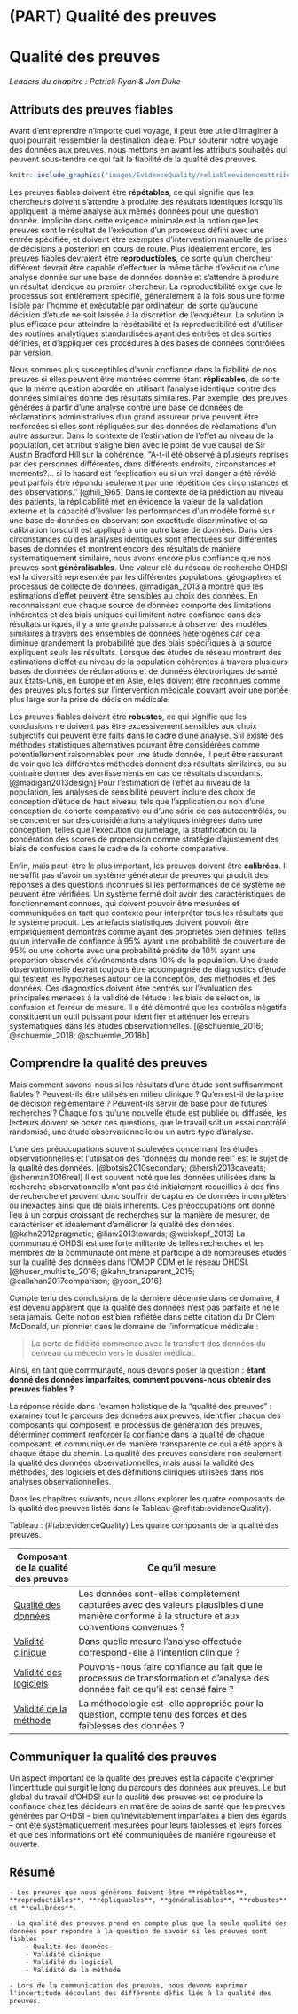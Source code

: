 # (PART) Qualité des preuves {-}

# Qualité des preuves {#EvidenceQuality}

*Leaders du chapitre : Patrick Ryan & Jon Duke*

\index{qualité des preuves}


## Attributs des preuves fiables

Avant d'entreprendre n'importe quel voyage, il peut être utile d'imaginer à quoi pourrait ressembler la destination idéale. Pour soutenir notre voyage des données aux preuves, nous mettons en avant les attributs souhaités qui peuvent sous-tendre ce qui fait la fiabilité de la qualité des preuves.


```r
knitr::include_graphics("images/EvidenceQuality/reliableevidenceattributes.png")
```

Les preuves fiables doivent être **répétables**, ce qui signifie que les chercheurs doivent s'attendre à produire des résultats identiques lorsqu'ils appliquent la même analyse aux mêmes données pour une question donnée. Implicite dans cette exigence minimale est la notion que les preuves sont le résultat de l'exécution d'un processus défini avec une entrée spécifiée, et doivent être exemptes d'intervention manuelle de prises de décisions a posteriori en cours de route. Plus idéalement encore, les preuves fiables devraient être **reproductibles**, de sorte qu'un chercheur différent devrait être capable d'effectuer la même tâche d'exécution d'une analyse donnée sur une base de données donnée et s'attendre à produire un résultat identique au premier chercheur. La reproductibilité exige que le processus soit entièrement spécifié, généralement à la fois sous une forme lisible par l'homme et exécutable par ordinateur, de sorte qu'aucune décision d'étude ne soit laissée à la discrétion de l'enquêteur. La solution la plus efficace pour atteindre la répétabilité et la reproductibilité est d'utiliser des routines analytiques standardisées ayant des entrées et des sorties définies, et d'appliquer ces procédures à des bases de données contrôlées par version.

Nous sommes plus susceptibles d'avoir confiance dans la fiabilité de nos preuves si elles peuvent être montrées comme étant **réplicables**, de sorte que la même question abordée en utilisant l'analyse identique contre des données similaires donne des résultats similaires. Par exemple, des preuves générées à partir d'une analyse contre une base de données de réclamations administratives d'un grand assureur privé peuvent être renforcées si elles sont répliquées sur des données de réclamations d'un autre assureur. Dans le contexte de l'estimation de l'effet au niveau de la population, cet attribut s'aligne bien avec le point de vue causal de Sir Austin Bradford Hill sur la cohérence, "A-t-il été observé à plusieurs reprises par des personnes différentes, dans différents endroits, circonstances et moments?... si le hasard est l'explication ou si un vrai danger a été révélé peut parfois être répondu seulement par une répétition des circonstances et des observations." [@hill_1965] Dans le contexte de la prédiction au niveau des patients, la réplicabilité met en évidence la valeur de la validation externe et la capacité d'évaluer les performances d'un modèle formé sur une base de données en observant son exactitude discriminative et sa calibration lorsqu'il est appliqué à une autre base de données. Dans des circonstances où des analyses identiques sont effectuées sur différentes bases de données et montrent encore des résultats de manière systématiquement similaire, nous avons encore plus confiance que nos preuves sont **généralisables**. Une valeur clé du réseau de recherche OHDSI est la diversité représentée par les différentes populations, géographies et processus de collecte de données. @madigan_2013 a montré que les estimations d'effet peuvent être sensibles au choix des données. En reconnaissant que chaque source de données comporte des limitations inhérentes et des biais uniques qui limitent notre confiance dans des résultats uniques, il y a une grande puissance à observer des modèles similaires à travers des ensembles de données hétérogènes car cela diminue grandement la probabilité que des biais spécifiques à la source expliquent seuls les résultats. Lorsque des études de réseau montrent des estimations d'effet au niveau de la population cohérentes à travers plusieurs bases de données de réclamations et de données électroniques de santé aux États-Unis, en Europe et en Asie, elles doivent être reconnues comme des preuves plus fortes sur l'intervention médicale pouvant avoir une portée plus large sur la prise de décision médicale.

Les preuves fiables doivent être **robustes**, ce qui signifie que les conclusions ne doivent pas être excessivement sensibles aux choix subjectifs qui peuvent être faits dans le cadre d'une analyse. S'il existe des méthodes statistiques alternatives pouvant être considérées comme potentiellement raisonnables pour une étude donnée, il peut être rassurant de voir que les différentes méthodes donnent des résultats similaires, ou au contraire donner des avertissements en cas de résultats discordants. [@madigan2013design] Pour l'estimation de l'effet au niveau de la population, les analyses de sensibilité peuvent inclure des choix de conception d'étude de haut niveau, tels que l'application ou non d'une conception de cohorte comparative ou d'une série de cas autocontrôlés, ou se concentrer sur des considérations analytiques intégrées dans une conception, telles que l'exécution du jumelage, la stratification ou la pondération des scores de propension comme stratégie d'ajustement des biais de confusion dans le cadre de la cohorte comparative.

Enfin, mais peut-être le plus important, les preuves doivent être **calibrées**. Il ne suffit pas d'avoir un système générateur de preuves qui produit des réponses à des questions inconnues si les performances de ce système ne peuvent être vérifiées. Un système fermé doit avoir des caractéristiques de fonctionnement connues, qui doivent pouvoir être mesurées et communiquées en tant que contexte pour interpréter tous les résultats que le système produit. Les artefacts statistiques doivent pouvoir être empiriquement démontrés comme ayant des propriétés bien définies, telles qu'un intervalle de confiance à 95% ayant une probabilité de couverture de 95% ou une cohorte avec une probabilité prédite de 10% ayant une proportion observée d'événements dans 10% de la population. Une étude observationnelle devrait toujours être accompagnée de diagnostics d'étude qui testent les hypothèses autour de la conception, des méthodes et des données. Ces diagnostics doivent être centrés sur l'évaluation des principales menaces à la validité de l'étude : les biais de sélection, la confusion et l'erreur de mesure. Il a été démontré que les contrôles négatifs constituent un outil puissant pour identifier et atténuer les erreurs systématiques dans les études observationnelles. [@schuemie_2016; @schuemie_2018; @schuemie_2018b]



## Comprendre la qualité des preuves

Mais comment savons-nous si les résultats d'une étude sont suffisamment fiables ? Peuvent-ils être utilisés en milieu clinique ? Qu'en est-il de la prise de décision réglementaire ? Peuvent-ils servir de base pour de futures recherches ? Chaque fois qu'une nouvelle étude est publiée ou diffusée, les lecteurs doivent se poser ces questions, que le travail soit un essai contrôlé randomisé, une étude observationnelle ou un autre type d'analyse. \index{qualité des preuves} \index{prise de décision réglementaire}

L'une des préoccupations souvent soulevées concernant les études observationnelles et l'utilisation des "données du monde réel" est le sujet de la qualité des données. [@botsis2010secondary; @hersh2013caveats; @sherman2016real] Il est souvent noté que les données utilisées dans la recherche observationnelle n'ont pas été initialement recueillies à des fins de recherche et peuvent donc souffrir de captures de données incomplètes ou inexactes ainsi que de biais inhérents. Ces préoccupations ont donné lieu à un corpus croissant de recherches sur la manière de mesurer, de caractériser et idéalement d'améliorer la qualité des données. [@kahn2012pragmatic; @liaw2013towards; @weiskopf_2013] La communauté OHDSI est une forte militante de telles recherches et les membres de la communauté ont mené et participé à de nombreuses études sur la qualité des données dans l'OMOP CDM et le réseau OHDSI. [@huser_multisite_2016; @kahn_transparent_2015; @callahan2017comparison; @yoon_2016] \index{qualité des données} \index{communauté}

Compte tenu des conclusions de la dernière décennie dans ce domaine, il est devenu apparent que la qualité des données n'est pas parfaite et ne le sera jamais. Cette notion est bien reflétée dans cette citation du Dr Clem McDonald, un pionnier dans le domaine de l'informatique médicale :


> La perte de fidélité commence avec le transfert des données du cerveau du médecin vers le dossier médical. \index{Clem McDonald}


Ainsi, en tant que communauté, nous devons poser la question : **étant donné des données imparfaites, comment pouvons-nous obtenir des preuves fiables ?**

La réponse réside dans l'examen holistique de la "qualité des preuves" : examiner tout le parcours des données aux preuves, identifier chacun des composants qui composent le processus de génération des preuves, déterminer comment renforcer la confiance dans la qualité de chaque composant, et communiquer de manière transparente ce qui a été appris à chaque étape du chemin. La qualité des preuves considère non seulement la qualité des données observationnelles, mais aussi la validité des méthodes, des logiciels et des définitions cliniques utilisées dans nos analyses observationnelles. \index{communauté} \index{preuves fiables}

Dans les chapitres suivants, nous allons explorer les quatre composants de la qualité des preuves listés dans le Tableau \@ref(tab:evidenceQuality).

Tableau : (\#tab:evidenceQuality) Les quatre composants de la qualité des preuves.

| Composant de la qualité des preuves | Ce qu'il mesure                                                          |
|------------------------------------|-------------------------------------------------------------------------------------------------------------------|
| [Qualité des données](DataQuality.html)         | Les données sont-elles complètement capturées avec des valeurs plausibles d'une manière conforme à la structure et aux conventions convenues ? |
| [Validité clinique](ClinicalValidity.html)       | Dans quelle mesure l'analyse effectuée correspond-elle à l'intention clinique ?                          |
| [Validité des logiciels](SoftwareValidity.html)       | Pouvons-nous faire confiance au fait que le processus de transformation et d'analyse des données fait ce qu'il est censé faire ?                |
| [Validité de la méthode](MethodValidity.html)       | La méthodologie est-elle appropriée pour la question, compte tenu des forces et des faiblesses des données ?              |


## Communiquer la qualité des preuves

Un aspect important de la qualité des preuves est la capacité d'exprimer l'incertitude qui surgit le long du parcours des données aux preuves. Le but global du travail d'OHDSI sur la qualité des preuves est de produire la confiance chez les décideurs en matière de soins de santé que les preuves générées par OHDSI -- bien qu'inévitablement imparfaites à bien des égards -- ont été systématiquement mesurées pour leurs faiblesses et leurs forces et que ces informations ont été communiquées de manière rigoureuse et ouverte.

## Résumé

```block2
- Les preuves que nous générons doivent être **répétables**, **reproductibles**, **répliquables**, **généralisables**, **robustes** et **calibrées**.

- La qualité des preuves prend en compte plus que la seule qualité des données pour répondre à la question de savoir si les preuves sont fiables :
    - Qualité des données
    - Validité clinique
    - Validité du logiciel
    - Validité de la méthode

- Lors de la communication des preuves, nous devons exprimer l'incertitude découlant des différents défis liés à la qualité des preuves.

```
